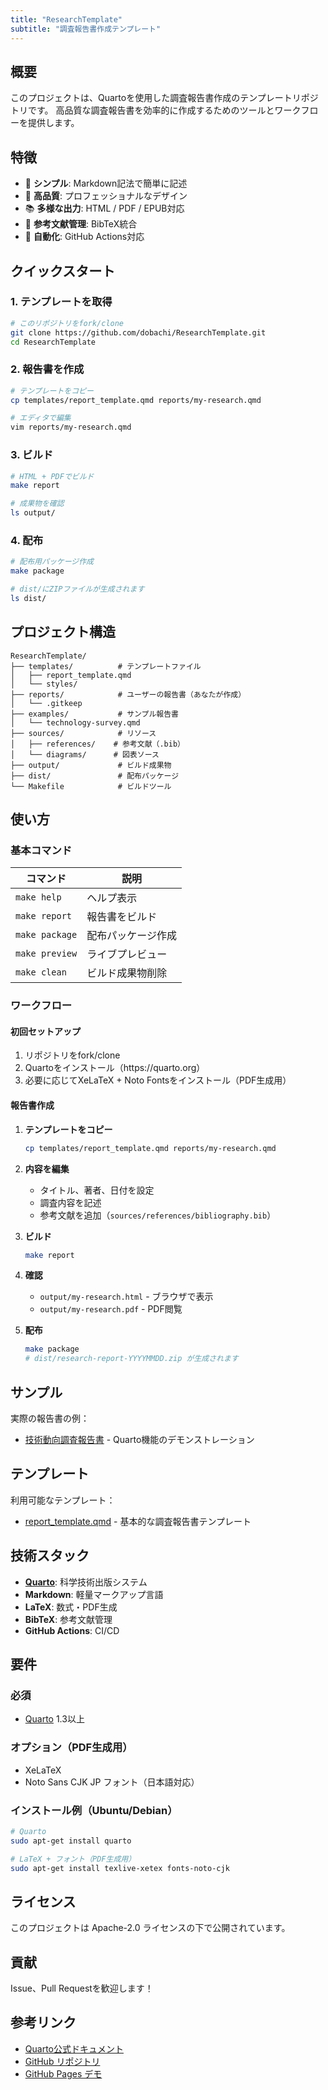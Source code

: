 ```yaml
---
title: "ResearchTemplate"
subtitle: "調査報告書作成テンプレート"
---
```


## 概要

このプロジェクトは、Quartoを使用した調査報告書作成のテンプレートリポジトリです。
高品質な調査報告書を効率的に作成するためのツールとワークフローを提供します。

## 特徴

- 📝 **シンプル**: Markdown記法で簡単に記述
- 🎨 **高品質**: プロフェッショナルなデザイン
- 📚 **多様な出力**: HTML / PDF / EPUB対応
- 🔗 **参考文献管理**: BibTeX統合
- 🤖 **自動化**: GitHub Actions対応

## クイックスタート

### 1. テンプレートを取得

```bash
# このリポジトリをfork/clone
git clone https://github.com/dobachi/ResearchTemplate.git
cd ResearchTemplate
```

### 2. 報告書を作成

```bash
# テンプレートをコピー
cp templates/report_template.qmd reports/my-research.qmd

# エディタで編集
vim reports/my-research.qmd
```

### 3. ビルド

```bash
# HTML + PDFでビルド
make report

# 成果物を確認
ls output/
```

### 4. 配布

```bash
# 配布用パッケージ作成
make package

# dist/にZIPファイルが生成されます
ls dist/
```

## プロジェクト構造

```
ResearchTemplate/
├── templates/          # テンプレートファイル
│   ├── report_template.qmd
│   └── styles/
├── reports/            # ユーザーの報告書（あなたが作成）
│   └── .gitkeep
├── examples/           # サンプル報告書
│   └── technology-survey.qmd
├── sources/            # リソース
│   ├── references/    # 参考文献（.bib）
│   └── diagrams/      # 図表ソース
├── output/             # ビルド成果物
├── dist/               # 配布パッケージ
└── Makefile            # ビルドツール
```

## 使い方

### 基本コマンド

| コマンド | 説明 |
|---------|------|
| `make help` | ヘルプ表示 |
| `make report` | 報告書をビルド |
| `make package` | 配布パッケージ作成 |
| `make preview` | ライブプレビュー |
| `make clean` | ビルド成果物削除 |

### ワークフロー

#### 初回セットアップ

1. リポジトリをfork/clone
2. Quartoをインストール（https://quarto.org）
3. 必要に応じてXeLaTeX + Noto Fontsをインストール（PDF生成用）

#### 報告書作成

1. **テンプレートをコピー**
   ```bash
   cp templates/report_template.qmd reports/my-research.qmd
   ```

2. **内容を編集**
   - タイトル、著者、日付を設定
   - 調査内容を記述
   - 参考文献を追加（`sources/references/bibliography.bib`）

3. **ビルド**
   ```bash
   make report
   ```

4. **確認**
   - `output/my-research.html` - ブラウザで表示
   - `output/my-research.pdf` - PDF閲覧

5. **配布**
   ```bash
   make package
   # dist/research-report-YYYYMMDD.zip が生成されます
   ```

## サンプル

実際の報告書の例：

- [技術動向調査報告書](examples/technology-survey.qmd) - Quarto機能のデモンストレーション

## テンプレート

利用可能なテンプレート：

- [report_template.qmd](templates/README.md) - 基本的な調査報告書テンプレート

## 技術スタック

- **[Quarto](https://quarto.org)**: 科学技術出版システム
- **Markdown**: 軽量マークアップ言語
- **LaTeX**: 数式・PDF生成
- **BibTeX**: 参考文献管理
- **GitHub Actions**: CI/CD

## 要件

### 必須

- [Quarto](https://quarto.org/docs/get-started/) 1.3以上

### オプション（PDF生成用）

- XeLaTeX
- Noto Sans CJK JP フォント（日本語対応）

### インストール例（Ubuntu/Debian）

```bash
# Quarto
sudo apt-get install quarto

# LaTeX + フォント（PDF生成用）
sudo apt-get install texlive-xetex fonts-noto-cjk
```

## ライセンス

このプロジェクトは Apache-2.0 ライセンスの下で公開されています。

## 貢献

Issue、Pull Requestを歓迎します！

## 参考リンク

- [Quarto公式ドキュメント](https://quarto.org/docs/guide/)
- [GitHub リポジトリ](https://github.com/dobachi/ResearchTemplate)
- [GitHub Pages デモ](https://dobachi.github.io/ResearchTemplate/)
